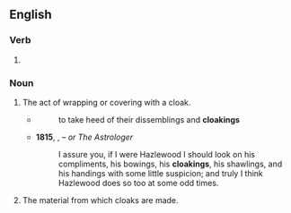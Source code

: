 ==English==

===Verb===
{{head|en|verb form}}

# {{present participle of|en|cloak|nocat=1}}

===Noun===
{{en-noun}}

# The act of wrapping or covering with a cloak.
#* {{rfdatek|en|LAtimer}}
#*: to take heed of their dissemblings and '''cloakings'''
#* '''1815''', {{w|Sir Walter Scott}}, ''{{w|Guy Mannering}} – or The Astrologer''
#*: I assure you, if I were Hazlewood I should look on his compliments, his bowings, his '''cloakings''', his shawlings, and his handings with some little suspicion; and truly I think Hazlewood does so too at some odd times.
# The material from which cloaks are made.